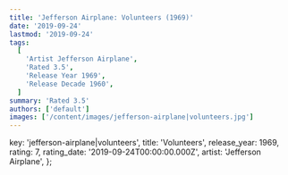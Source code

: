 ```yaml
---
title: 'Jefferson Airplane: Volunteers (1969)'
date: '2019-09-24'
lastmod: '2019-09-24'
tags:
  [
    'Artist Jefferson Airplane',
    'Rated 3.5',
    'Release Year 1969',
    'Release Decade 1960',
  ]
summary: 'Rated 3.5'
authors: ['default']
images: ['/content/images/jefferson-airplane|volunteers.jpg']
---
```


  key: 'jefferson-airplane|volunteers',
  title: 'Volunteers',
  release_year: 1969,
  rating: 7,
  rating_date: '2019-09-24T00:00:00.000Z',
  artist: 'Jefferson Airplane',
};

<MusicRating data={data} />
